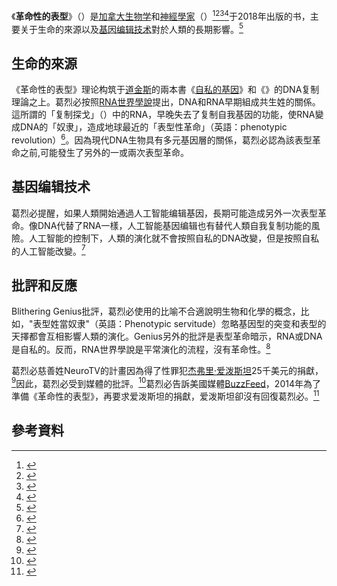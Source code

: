 《'''革命性的表型'''》（{{lang-en|''The Revolutionary Phenotype''}}）是[[加拿大|加拿大]][[生物学|生物学]]和[[神經科學|神經學家]]{{le|葛烈必|Jean-François Gariépy}}（{{lang-fr|Jean-François Gariépy}}）<ref>{{cite web |url=https://duke.academia.edu/JeanFran%C3%A7oisGari%C3%A9py |website=Duke University |title=Jean-François Gariépy |accessdate=2020-09-12 |archive-date=2020-01-29 |archive-url=https://web.archive.org/web/20200129223456/http://duke.academia.edu/JeanFran%C3%A7oisGari%C3%A9py |dead-url=no }}</ref><ref>{{cite web |title=Jean-Francois Gariépy |url=https://www.researchgate.net/profile/Jean-Francois_Gariepy |website=Research Gate |accessdate=2020-09-12 |archive-date=2020-12-23 |archive-url=https://web.archive.org/web/20201223042033/https://www.researchgate.net/profile/Jean-Francois_Gariepy |dead-url=no }}</ref><ref>{{cite web |author1=Colleen Flaherty |title=The Rise of “Quit Lit”. Soon-to-be former academics are taking their grievances public |url=https://slate.com/human-interest/2015/09/disgruntled-professors-and-the-rise-of-quit-lit-what-does-it-mean-for-academics.html |website=Slate |accessdate=2020-09-11 |archive-date=2021-02-17 |archive-url=https://web.archive.org/web/20210217173328/https://slate.com/human-interest/2015/09/disgruntled-professors-and-the-rise-of-quit-lit-what-does-it-mean-for-academics.html |dead-url=no }}</ref><ref>{{cite web |author1=Jared Holt |title=White Nationalist YouTuber Says Jeffrey Epstein Once Gave Him $25,000 |url=https://www.rightwingwatch.org/post/white-nationalist-youtuber-says-jeffrey-epstein-once-gave-him-25000/ |website=Right Wing Watch |access-date=2020-09-12 |archive-date=2020-12-23 |archive-url=https://web.archive.org/web/20201223085200/https://www.rightwingwatch.org/post/white-nationalist-youtuber-says-jeffrey-epstein-once-gave-him-25000/ |dead-url=no }}</ref>于2018年出版的书，主要关于生命的來源以及[[基因编辑技术|基因编辑技术]]對於人類的長期影響。<ref>{{cite web |author1=Peter Aldhous |title=Jeffrey Epstein’s Links To Scientists Are Even More Extensive Than We Thought |url=https://www.buzzfeednews.com/article/peteraldhous/jeffrey-epstein-science-donations-apologies-statements |website=BuzzFeed |accessdate=2020-09-11 |archive-date=2021-05-19 |archive-url=https://web.archive.org/web/20210519163123/https://www.buzzfeednews.com/article/peteraldhous/jeffrey-epstein-science-donations-apologies-statements |dead-url=no }}</ref>

== 生命的來源 ==
《革命性的表型》理论构筑于[[理查德·道金斯|道金斯]]的兩本書《[[自私的基因|自私的基因]]》和《{{le|延長的表型|The Extended Phenotype}}》的DNA复制理論之上。葛烈必按照[[RNA世界學說|RNA世界學說]]提出，DNA和RNA早期組成共生姓的關係。這所謂的「复制探戈」（{{lang-en|replicator tango}}）中的RNA，早晚失去了复制自我基因的功能，使RNA變成DNA的「奴隶」，造成地球最近的「表型性革命」（英語：phenotypic revolution）<ref>{{cite book |author1=Jean-François Gariépy |title=The Revolutionary Phenotype: The amazing story of how life begins and how it ends |date=2018 |publisher=Élora Éditions |isbn=978-1-72986-156-1 |page=60}}</ref>。因為現代DNA生物具有多元基因層的關係，葛烈必認為該表型革命之前,可能發生了另外的一或兩次表型革命。

== 基因编辑技术 ==
葛烈必提醒，如果人類開始通過人工智能编辑基因，長期可能造成另外一次表型革命。像DNA代替了RNA一樣，人工智能基因编辑也有替代人類自我复制功能的風險。人工智能的控制下，人類的演化就不會按照自私的DNA改變，但是按照自私的人工智能改變。<ref>{{cite book |author1=Jean-François Gariépy |title=The Revolutionary Phenotype: The amazing story of how life begins and how it ends |date=2018 |publisher=Élora Éditions |isbn=978-1-72986-156-1 |page=93–106}}</ref>

== 批評和反應 ==
Blithering Genius批評，葛烈必使用的比喻不合適說明生物和化學的概念，比如，"表型姓當奴隶"（英語：Phenotypic servitude）忽略基因型的突变和表型的天擇都會互相影響人類的演化。Genius另外的批評是表型革命暗示，RNA或DNA是自私的。反而，RNA世界學說是平常演化的流程，沒有革命性。<ref>{{cite web |author1=Blithering Genius |title=Debunking "The Revolutionary Phenotype" |url=http://thewaywardaxolotl.blogspot.com/2019/01/debunking-revolutionary-phenotype.html |website=The Wayward Axolotl |accessdate=2020-09-11 |archive-date=2020-11-19 |archive-url=https://web.archive.org/web/20201119025842/https://thewaywardaxolotl.blogspot.com/2019/01/debunking-revolutionary-phenotype.html |dead-url=no }}</ref>

葛烈必慈善姓NeuroTV的計畫因為得了性罪犯[[杰弗里·爱泼斯坦|杰弗里·爱泼斯坦]]25千美元的捐獻，<ref>{{cite web |author1=Jeffrey Epstein |title=Main Page |url=http://www.jeffreyepstein.org/ |website=Jeffrey Epstein VI Foundation |accessdate=2020-09-11 |archive-date=2021-05-14 |archive-url=https://web.archive.org/web/20210514223610/http://www.jeffreyepstein.org/ |dead-url=no }}</ref>因此，葛烈必受到媒體的批評。<ref>{{cite web |author1=Jared Holt |title=White Nationalist YouTuber Says Jeffrey Epstein Once Gave Him $25,000 |url=https://www.rightwingwatch.org/post/white-nationalist-youtuber-says-jeffrey-epstein-once-gave-him-25000/ |website=Right Wing Watch |accessdate=2020-09-11 |archive-date=2020-12-23 |archive-url=https://web.archive.org/web/20201223085200/https://www.rightwingwatch.org/post/white-nationalist-youtuber-says-jeffrey-epstein-once-gave-him-25000/ |dead-url=no }}</ref>葛烈必告訴美國媒體[[BuzzFeed|BuzzFeed]]，2014年為了準備《革命性的表型》，再要求爱泼斯坦的捐獻，爱泼斯坦卻沒有回復葛烈必。<ref>{{cite web |author1=Peter Aldous |title=Jeffrey Epstein’s Links To Scientists Are Even More Extensive Than We Thought |url=https://www.buzzfeednews.com/article/peteraldhous/jeffrey-epstein-science-donations-apologies-statements |website=BuzzFeed |accessdate=2020-09-11 |archive-date=2021-05-19 |archive-url=https://web.archive.org/web/20210519163123/https://www.buzzfeednews.com/article/peteraldhous/jeffrey-epstein-science-donations-apologies-statements |dead-url=no }}</ref>

== 參考資料 ==
{{Reflist|2}}